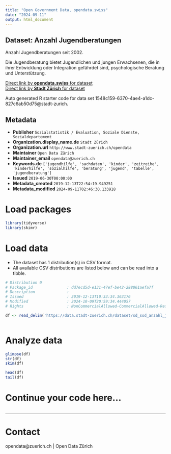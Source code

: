 ```yaml
---
title: "Open Government Data, opendata.swiss"
date: "2024-09-11"
output: html_document
---
```


## Dataset: Anzahl Jugendberatungen

Anzahl Jugendberatungen seit 2002.

Die Jugendberatung bietet Jugendlichen und jungen Erwachsenen, die in ihrer Entwicklung oder Integration gefährdet sind, psychologische Beratung und Unterstützung.  


[Direct link by **opendata.swiss** for dataset](https://opendata.swiss/de/dataset/anzahl-jugendberatungen)<br>
[Direct link by **Stadt Zürich** for dataset](https://data.stadt-zuerich.ch/dataset/sd_sod_anzahl_jugendberatungen)

Auto generated R starter code for data set 1548c159-6370-4ae4-a1dc-827c6ab50d75@stadt-zurich.

## Metadata

- **Publisher** `Sozialstatistik / Evaluation, Soziale Dienste, Sozialdepartement`
- **Organization.display_name.de** `Stadt Zürich`
- **Organization.url** `http://www.stadt-zuerich.ch/opendata`
- **Maintainer** `Open Data Zürich`
- **Maintainer_email** `opendata@zuerich.ch`
- **Keywords.de** `['jugendhilfe', 'sachdaten', 'kinder', 'zeitreihe', 'kinderhilfe', 'sozialhilfe', 'beratung', 'jugend', 'tabelle', 'jugendberatung']`
- **Issued** `2019-06-30T00:00:00`
- **Metadata_created** `2019-12-13T22:54:19.949251`
- **Metadata_modified** `2024-09-11T02:46:30.133918`


# Load packages

```r

library(tidyverse)
library(skimr)

```

# Load data

-   The dataset has 1 distribution(s) in CSV format.
-   All available CSV distributions are listed below and can be read into a tibble.

```r

# Distribution 0
# Package_id               : dd7ecd5d-e131-47ef-be42-288061aefa7f
# Description              : 
# Issued                   : 2019-12-13T10:33:34.363176
# Modified                 : 2024-10-09T20:59:34.444057
# Rights                   : NonCommercialAllowed-CommercialAllowed-ReferenceNotRequired

df <- read_delim('https://data.stadt-zuerich.ch/dataset/sd_sod_anzahl_jugendberatungen/download/sd_sod_anzahl_jugendberatungen.csv')



```

# Analyze data

```r

glimpse(df)
str(df)
skim(df)

head(df)
tail(df)

```

# Continue your code here...

```r

```

------------------------------------------------------------------------

# Contact

opendata@zuerich.ch | Open Data Zürich
